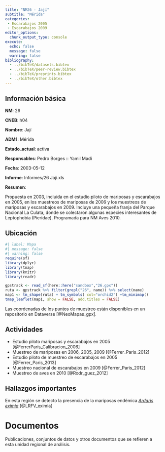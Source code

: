 ```yaml
---
title: "NM26 - Jají"
subtitle: "Mérida"
categories:
 - Escarabajos 2005
 - Escarabajos 2009
editor_options: 
  chunk_output_type: console
execute:
  echo: false 
  message: false
  warning: false
bibliography: 
  - ../bibTeX/datasets.bibtex
  - ../bibTeX/peer-review.bibtex
  - ../bibTeX/preprints.bibtex
  - ../bibTeX/other.bibtex
---
```


## Información básica

**NM**: 26

**CNEB**: h04

**Nombre**: Jají

**ADM1**: Mérida

**Estado_actual**: activa

**Responsables**: Pedro Borges :: Yamil Madi

**Fecha**: 2003-05-12

**Informe**: Informes/26 Jaji.xls

**Resumen**: <p>Propuesta en 2003, inclu&iacute;da en el estudio piloto de mariposas y escarabajos en 2005, en los muestreos de mariposas de 2006 y los muestreos de mariposas y escarabajos en 2009. Incluye una peque&ntilde;a franja del Parque Nacional La Culata, donde se colectaron algunas especies interesantes de Leptophobia (Pieridae). Programada para NM Aves 2010.</p>


## Ubicación

```r
#| label: Mapa
#| message: false
#| warning: false
require(sf)
library(dplyr)
library(tmap)
library(knitr)
library(readr)

gpstrack <- read_sf(here::here("sandbox","26.gpx"))
ruta <- gpstrack %>% filter(grepl("26", name)) %>% select(name) 
map1 <- tm_shape(ruta) + tm_symbols( col="orchid2") +tm_minimap()
tmap_leaflet(map1, show = FALSE, add.titles = FALSE)
```

Las coordenadas de los puntos de muestreo están disponibles en un repositorio en Dataverse [@NeoMapas_gpx].


## Actividades

- Estudio piloto mariposas y escarabajos en 2005 [@FerrerParis_Calibracion_2006]
- Muestreo de mariposas en 2006, 2005, 2009 [@Ferrer_Paris_2012]
- Estudio piloto de muestreo de escarabajos en 2005 [@Ferrer_Paris_2013]
- Muestreo nacional de escarabajos en 2009 [@Ferrer_Paris_2012]
- Muestreo de aves en 2010 [@Rodr_guez_2012]


## Hallazgos importantes

En esta región se detecto la presencia de la mariposas endémica [*Ardaris eximia*](/taxa/Ardaris.qmd) [@LRFV_eximia]


# Documentos

Publicaciones, conjuntos de datos y otros documentos que se refieren a esta unidad regional de análisis.

::: {#refs}
:::

